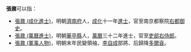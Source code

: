 '''張鼐'''可以指：
* [[張鼐_(成化進士)|張鼐 (成化進士)]]，明朝[[濟南府|濟南府]]人，[[成化|成化]]十一年[[進士|進士]]，官至南京都察院[[右都御史|右都御史]]。
* [[張鼐_(萬曆進士)|張鼐 (萬曆進士)]]，明朝[[華亭縣|華亭縣]]人，[[萬曆|萬曆]]三十二年進士，官至[[吏部右侍郎|吏部右侍郎]]。
* [[張鼐_(軍事人物)|張鼐 (軍事人物)]]，明朝末年民變領袖，[[李自成|李自成]]部將、后歸降[[多爾袞|多爾袞]]。
{{disambig|Cat=二字張姓人名消歧義}}